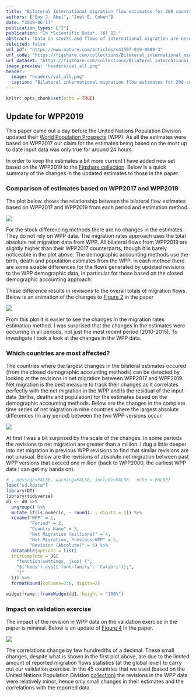 ```yaml
---
title: "Bilateral international migration flow estimates for 200 countries"
authors: ["Guy J. Abel", "Joel E. Cohen"]
date: "2019-06-17"
publication_types: ["2"]
publication: "In *Scientific Data*, (6) 82."
abstract: "Data on stocks and flows of international migration are necessary to understand migrant patterns and trends and to monitor and evaluate migration-relevant international development agendas. Many countries do not publish data on bilateral migration flows. At least six methods have been proposed recently to estimate bilateral migration flows between all origin-destination country pairs based on migrant stock data published by the World Bank and United Nations. We apply each of these methods to the latest available stock data to provide six estimates of five-year bilateral migration flows between 1990 and 2015. To assess the resulting estimates, we correlate estimates of six migration measures from each method with equivalent reported data where possible. Such systematic efforts at validation have largely been neglected thus far. We show that the correlation between the reported data and the estimates varies widely among different migration measures, over space, and over time. We find that the two methods using a closed demographic accounting approach perform consistently better than the four other estimation approaches."
selected: false
url_pdf: "https://www.nature.com/articles/s41597-019-0089-3"
url_code: "https://figshare.com/collections/Bilateral_international_migration_flow_estimates_for_200_countries/4470464"
url_dataset: "https://figshare.com/collections/Bilateral_international_migration_flow_estimates_for_200_countries/4470464"
image_preview: "headers/val_all.png"
header: 
  image: "headers/val_all.png"
  caption: "Bilateral international migration flow estimates for 200 countries"
---
```


```r
knitr::opts_chunk$set(echo = TRUE)
```

## Update for WPP2019

This paper came out a day before the United Nations Population Division updated their [World Population Prospects](https://population.un.org/wpp/) (WPP). As all the estimates were based on WPP2017 our claim for the estimates being based on the most up to date input data was only true for around 24 hours.

In order to keep the estimates a bit more current I have added new set based on the WPP2019 to the [Figshare collection](https://figshare.com/collections/Bilateral_international_migration_flow_estimates_for_200_countries/4470464). Below is a quick summary of the changes in the updated estimates to those in the paper.

### Comparison of estimates based on WPP2017 and WPP2019

The plot below shows the relationship between the bilateral flow estimates based on WPP2017 and WPP2019 from each period and estimation method.

![ ](/img/sd-compare1.png)

For the stock differencing methods there are no changes in the estimates. They do not rely on WPP data. The migration rates approach uses the total absolute net migration data from WPP. All bilateral flows from WPP2019 are slightly higher than their WPP2017 counterparts, though it is barely noticeable in the plot above. The demographic accounting methods use the birth, death and population estimates from the WPP. In each method there are some sizable differences for the flows generated by updated revisions to the WPP demographic data, in particular for those based on the closed demographic accounting approach.

These difference results in revisions to the overall totals of migration flows. Below is an animation of the changes to [Figure 2](https://www.nature.com/articles/s41597-019-0089-3#Fig2) in the paper

![ ](/img/sd-est_tot.gif)

From this plot it is easier to see the changes in the migration rates estimation method. I was surprised that the changes in the estimates were occurring in all periods, not just the most recent period (2010-2015). To investigate I took a look at the changes in the WPP data.

### Which countries are most affected?

The countries where the largest changes in the bilateral estimates occured (from the closed demographic accounting methods) can be detected by looking at the revisions in net migration between WPP2017 and WPP2019. Net migration is the best measure to track their changes as it correlates perfectly with the net migration in the WPP and is the residual of the input data (births, deaths and population) for the estimates based on the demographic accounting methods. Below are the changes in the complete time series of net migration in nine countries where the largest absolute differences (in any period) between the two WPP versions occur. 

![ ](/img/sd-wpp_big_changes.gif)

At first I was a bit surprised by the scale of the changes. In some periods the revisions to net migration are greater than a million. I dug a little deeper into net migration in previous WPP revisions to find that similar revisions are not unusual. Below are the revisions of absolute net migration between past WPP versions that exceed one million (back to WPP2000, the earliest WPP data I can get my hands on).

```r
# , message=FALSE, warning=FALSE, include=FALSE,  echo = FALSE}
load("sd.Rdata")
library(DT)
library(tidyverse)
d1 <- d0 %>%
  ungroup() %>%
  mutate_if(is.numeric, ~ round(. , digits = 2)) %>%
  rename("WPP" = 1,
         "Period" = 2,
         "Country Name" = 3,
         "Net Migration (millions)" = 4,
         "Net Migration, Previous WPP" = 5,
         "Revision (Absolute)" = 6) %>%
  datatable(options = list(
  initComplete = JS(
    "function(settings, json) {",
    "$('body').css({'font-family': 'Calibri'});",
    "}"
  ))) %>% 
  formatRound(columns=3:6, digits=2)

```

```r
widgetframe::frameWidget(d1, height = "100%")
```


### Impact on validation exercise

The impact of the revision in WPP data on the validation exercise in the paper is minimal. Below is an update of [Figure 4](https://www.nature.com/articles/s41597-019-0089-3#Fig4) in the paper.

![ ](/img/sd-val_all.png)

The correlations change by few hundredths of a decimal. These small changes, despite what is shown in the first plot above, are due to the limited amount of reported migration flows statistics (at the global level) to carry out our validation exercise. In the 45 countries that we used (based on the United Nations Population Division [collection](https://www.un.org/en/development/desa/population/migration/data/empirical2/migrationflows.asp)) the revisions in the WPP data were relatively minor, hence only small changes in their estimates and the correlations with the reported data.
